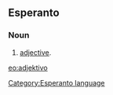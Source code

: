 ==Esperanto==
===Noun===
# [[adjective]].

[[eo:adjektivo]]
[[Category:Esperanto language]]
{{Universala Vortaro}}